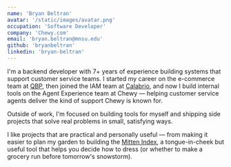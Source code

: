 ```yaml
---
name: 'Bryan Beltran'
avatar: '/static/images/avatar.png'
occupation: 'Software Developer'
company: 'Chewy.com'
email: 'bryan.beltran@mnsu.edu'
github: 'bryanbeltran'
linkedin: 'bryan-beltran'
---
```


I'm a backend developer with 7+ years of experience building systems that support customer service teams. I started my career on the e-commerce team at [QBP](https://www.qbp.com), then joined the IAM team at [Calabrio](https://www.calabrio.com), and now I build internal tools on the Agent Experience team at Chewy — helping customer service agents deliver the kind of support Chewy is known for.

Outside of work, I'm focused on building tools for myself and shipping side projects that solve real problems in small, satisfying ways.

I like projects that are practical and personally useful — from making it easier to plan my garden to building the [Mitten Index](https://github.com/bryanbeltran/mitten-index), a tongue-in-cheek but useful tool that helps you decide how to dress (or whether to make a grocery run before tomorrow's snowstorm).
